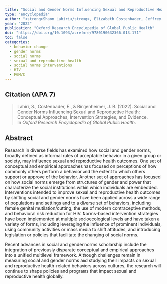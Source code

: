 ---
title: "Social and Gender Norms Influencing Sexual and Reproductive Health: Conceptual Approaches, Intervention Strategies, and Evidence"
type: "encyclopedia"
author: "<strong>Shaon Lahiri</strong>, Elizabeth Costenbader, Jeffrey B. Bingenheimer"
year: "2022"
publication: "Oxford Research Encyclopedia of Global Public Health"
doi: "https://doi.org/10.1093/acrefore/9780190632366.013.171"
toc: false
categories:
  - behavior change
  - gender norms
  - social norms
  - sexual and reproductive health
  - social norms interventions
  - HIV
  - FGM/C
---

## Citation (APA 7)

> Lahiri, S., Costenbader, E., & Bingenheimer, J. B. (2022). Social and Gender Norms Influencing Sexual and Reproductive Health: Conceptual Approaches, Intervention Strategies, and Evidence. In *Oxford Research Encyclopedia of Global Public Health*.

## Abstract

Research in diverse fields has examined how social and gender norms, broadly defined as informal rules of acceptable behavior in a given group or society, may influence sexual and reproductive health outcomes. One set of conceptual and empirical approaches has focused on perceptions of how commonly others perform a behavior and the extent to which others support or approve of the behavior. Another set of approaches has focused on how social norms emerge from structures of gender and power that characterize the social institutions within which individuals are embedded. Interventions intended to improve sexual and reproductive health outcomes by shifting social and gender norms have been applied across a wide range of populations and settings and to a diverse set of behaviors, including female genital mutilation/cutting, the use of modern contraceptive methods, and behavioral risk reduction for HIV. Norms-based intervention strategies have been implemented at multiple socioecological levels and have taken a variety of forms, including leveraging the influence of prominent individuals, using community activities or mass media to shift attitudes, and introducing legislation or policies that facilitate the changing of social norms.

Recent advances in social and gender norms scholarship include the integration of previously disparate conceptual and empirical approaches into a unified multilevel framework. Although challenges remain in measuring social and gender norms and studying their impacts on sexual and reproductive health-related behaviors across cultures, the research will continue to shape policies and programs that impact sexual and reproductive health globally.
